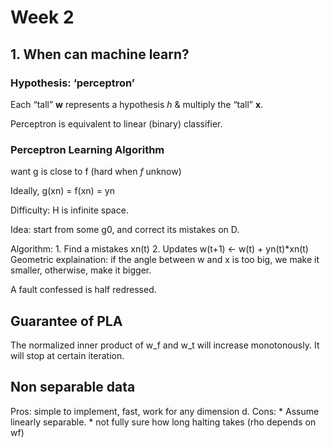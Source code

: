 # Week 2

## 1. When can machine learn?

### Hypothesis: 'perceptron'

Each "tall" **w** represents a hypothesis _h_ & multiply the "tall" **x**.

Perceptron is equivalent to linear (binary) classifier.

### Perceptron Learning Algorithm

want g is close to f (hard when _f_ unknow)

Ideally, g(xn) = f(xn) = yn

Difficulty: H is infinite space.

Idea: start from some g0, and correct its mistakes on D.

Algorithm:
1. Find a mistakes xn(t)
2. Updates w(t+1) <- w(t) + yn(t)\*xn(t)
Geometric explaination: if the angle between w and x is too big, we make it
smaller, otherwise, make it bigger.

A fault confessed is half redressed.

## Guarantee of PLA

The normalized inner product of w_f and w_t will increase monotonously.
It will stop at certain iteration.

## Non separable data

Pros: simple to implement, fast, work for any dimension d.
Cons:
* Assume linearly separable.
* not fully sure how long halting takes (rho depends on wf)
